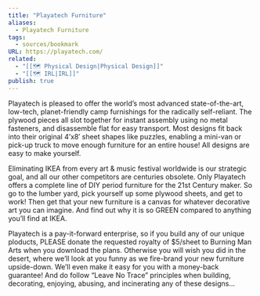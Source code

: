 ```yaml
---
title: "Playatech Furniture"
aliases:
  - Playatech Furniture
tags:
  - sources/bookmark
URL: https://playatech.com/
related:
  - "[[🗺️ Physical Design|Physical Design]]"
  - "[[🗺️ IRL|IRL]]"
publish: true
---
```




Playatech is pleased to offer the world’s most advanced state-of-the-art, low-tech, planet-friendly camp furnishings for the radically self-reliant. The plywood pieces all slot together for instant assembly using no metal fasteners, and disassemble flat for easy transport. Most designs fit back into their original 4’x8′ sheet shapes like puzzles, enabling a mini-van or pick-up truck to move enough furniture for an entire house! All designs are easy to make yourself.

Eliminating IKEA from every art & music festival worldwide is our strategic goal, and all our other competitors are centuries obsolete. Only Playatech offers a complete line of DIY period furniture for the 21st Century maker. So go to the lumber yard, pick yourself up some plywood sheets, and get to work! Then get that your new furniture is a canvas for whatever decorative art you can imagine. And find out why it is so GREEN compared to anything you’ll find at IKEA.

Playatech is a pay-it-forward enterprise, so if you build any of our unique ploducts, PLEASE donate the requested royalty of $5/sheet to Burning Man Arts when you download the plans. Otherwise you will wish you did in the desert, where we’ll look at you funny as we fire-brand your new furniture upside-down. We’ll even make it easy for you with a money-back guarantee! And do follow “Leave No Trace” principles when building, decorating, enjoying, abusing, and incinerating any of these designs…